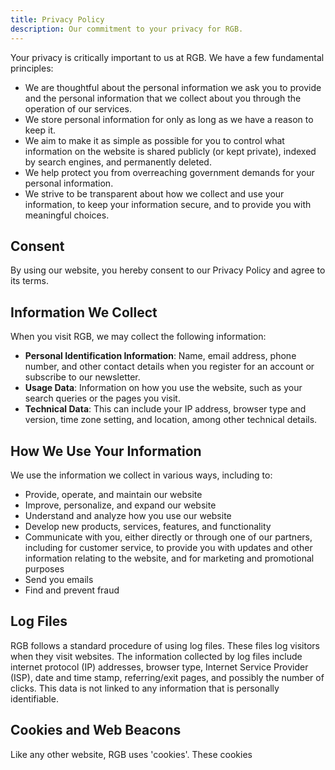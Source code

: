 ```yaml
---
title: Privacy Policy
description: Our commitment to your privacy for RGB.
---
```


Your privacy is critically important to us at RGB. We have a few fundamental principles:

- We are thoughtful about the personal information we ask you to provide and the personal information that we collect about you through the operation of our services.
- We store personal information for only as long as we have a reason to keep it.
- We aim to make it as simple as possible for you to control what information on the website is shared publicly (or kept private), indexed by search engines, and permanently deleted.
- We help protect you from overreaching government demands for your personal information.
- We strive to be transparent about how we collect and use your information, to keep your information secure, and to provide you with meaningful choices.

## Consent

By using our website, you hereby consent to our Privacy Policy and agree to its terms.

## Information We Collect

When you visit RGB, we may collect the following information:

- **Personal Identification Information**: Name, email address, phone number, and other contact details when you register for an account or subscribe to our newsletter.
- **Usage Data**: Information on how you use the website, such as your search queries or the pages you visit.
- **Technical Data**: This can include your IP address, browser type and version, time zone setting, and location, among other technical details.

## How We Use Your Information

We use the information we collect in various ways, including to:

- Provide, operate, and maintain our website
- Improve, personalize, and expand our website
- Understand and analyze how you use our website
- Develop new products, services, features, and functionality
- Communicate with you, either directly or through one of our partners, including for customer service, to provide you with updates and other information relating to the website, and for marketing and promotional purposes
- Send you emails
- Find and prevent fraud

## Log Files

RGB follows a standard procedure of using log files. These files log visitors when they visit websites. The information collected by log files include internet protocol (IP) addresses, browser type, Internet Service Provider (ISP), date and time stamp, referring/exit pages, and possibly the number of clicks. This data is not linked to any information that is personally identifiable.

## Cookies and Web Beacons

Like any other website, RGB uses 'cookies'. These cookies